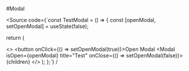  
#Modal
<Meta of={Basic} />
 
<Source code={`const TestModal = () => {
  const [openModal, setOpenModal] = useState(false);

return (

<>
  <button onClick={() => setOpenModal(true)}>Open Modal</button>
  <Modal isOpen={openModal} title="Test" onClose={() => setOpenModal(false)}>
    {children}
  </Modal>
</>
); };`} /

>

